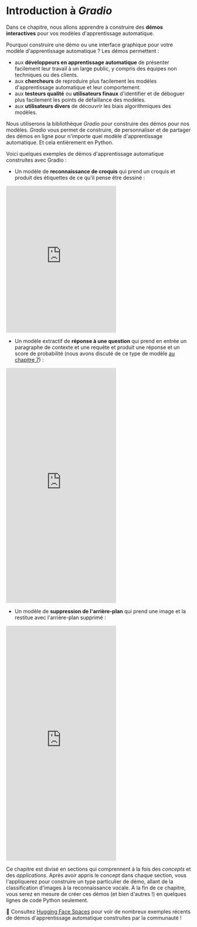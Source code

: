 # Introduction à <i>Gradio</i>

<CourseFloatingBanner
    chapter={9}
    classNames="absolute z-10 right-0 top-0"
/>

Dans ce chapitre, nous allons apprendre à construire des **démos interactives** pour vos modèles d'apprentissage automatique. 

Pourquoi construire une démo ou une interface graphique pour votre modèle d'apprentissage automatique ? Les démos permettent :

- aux **développeurs en apprentissage automatique** de présenter facilement leur travail à un large public, y compris des équipes non techniques ou des clients.
- aux **chercheurs** de reproduire plus facilement les modèles d'apprentissage automatique et leur comportement.
- aux **testeurs qualité** ou **utilisateurs finaux** d'identifier et de déboguer plus facilement les points de défaillance des modèles.
- aux **utilisateurs divers** de découvrir les biais algorithmiques des modèles.

Nous utiliserons la bibliothèque *Gradio* pour construire des démos pour nos modèles. *Gradio* vous permet de construire, de personnaliser et de partager des démos en ligne pour n'importe quel modèle d'apprentissage automatique. Et cela entièrement en Python.

Voici quelques exemples de démos d'apprentissage automatique construites avec Gradio :

* Un modèle de **reconnaissance de croquis** qui prend un croquis et produit des étiquettes de ce qu'il pense être dessiné : 

<iframe src="https://hf.space/gradioiframe/abidlabs/draw2/+" frameBorder="0" height="400" title="Gradio app" class="container p-0 flex-grow space-iframe" allow="accelerometer; ambient-light-sensor; autoplay; battery; camera; document-domain; encrypted-media; fullscreen; geolocation; gyroscope; layout-animations; legacy-image-formats; magnetometer; microphone; midi; oversized-images; payment; picture-in-picture; publickey-credentials-get; sync-xhr; usb; vr ; wake-lock; xr-spatial-tracking" sandbox="allow-forms allow-modals allow-popups allow-popups-to-escape-sandbox allow-same-origin allow-scripts allow-downloads"></iframe>

* Un modèle extractif de **réponse à une question** qui prend en entrée un paragraphe de contexte et une requête et produit une réponse et un score de probabilité (nous avons discuté de ce type de modèle [au chapitre 7](/course/fr/chapter7/7)) : 

<iframe src="https://hf.space/gradioiframe/abidlabs/question-answering-simple/+" frameBorder="0" height="640" title="Gradio app" class="container p-0 flex-grow space-iframe" allow="accelerometer; ambient-light-sensor; autoplay; battery; camera; document-domain; encrypted-media; fullscreen; geolocation; gyroscope; layout-animations; legacy-image-formats; magnetometer; microphone; midi; oversized-images; payment; picture-in-picture; publickey-credentials-get; sync-xhr; usb; vr ; wake-lock; xr-spatial-tracking" sandbox="allow-forms allow-modals allow-popups allow-popups-to-escape-sandbox allow-same-origin allow-scripts allow-downloads"></iframe>

* Un modèle de **suppression de l'arrière-plan** qui prend une image et la restitue avec l'arrière-plan supprimé :

<iframe src="https://hf.space/gradioiframe/abidlabs/remove-bg/+" frameBorder="0" height="640" title="Gradio app" class="container p-0 flex-grow space-iframe" allow="accelerometer; ambient-light-sensor; autoplay; battery; camera; document-domain; encrypted-media; fullscreen; geolocation; gyroscope; layout-animations; legacy-image-formats; magnetometer; microphone; midi; oversized-images; payment; picture-in-picture; publickey-credentials-get; sync-xhr; usb; vr ; wake-lock; xr-spatial-tracking" sandbox="allow-forms allow-modals allow-popups allow-popups-to-escape-sandbox allow-same-origin allow-scripts allow-downloads"></iframe>

Ce chapitre est divisé en sections qui comprennent à la fois des _concepts_ et des _applications_. Après avoir appris le concept dans chaque section, vous l'appliquerez pour construire un type particulier de démo, allant de la classification d'images à la reconnaissance vocale. À la fin de ce chapitre, vous serez en mesure de créer ces démos (et bien d'autres !) en quelques lignes de code Python seulement. 

<Tip>
👀 Consultez <a href="https://huggingface.co/spaces" target="_blank">Hugging Face Spaces</a> pour voir de nombreux exemples récents de démos d'apprentissage automatique construites par la communauté !
</Tip>
